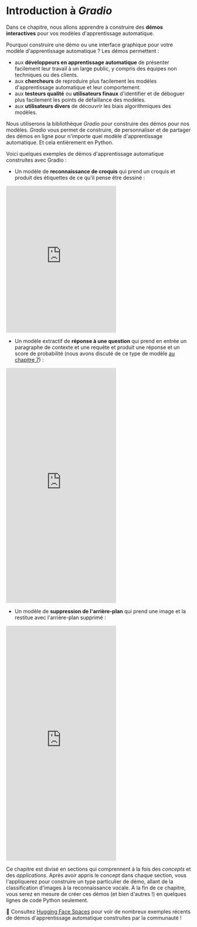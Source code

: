 # Introduction à <i>Gradio</i>

<CourseFloatingBanner
    chapter={9}
    classNames="absolute z-10 right-0 top-0"
/>

Dans ce chapitre, nous allons apprendre à construire des **démos interactives** pour vos modèles d'apprentissage automatique. 

Pourquoi construire une démo ou une interface graphique pour votre modèle d'apprentissage automatique ? Les démos permettent :

- aux **développeurs en apprentissage automatique** de présenter facilement leur travail à un large public, y compris des équipes non techniques ou des clients.
- aux **chercheurs** de reproduire plus facilement les modèles d'apprentissage automatique et leur comportement.
- aux **testeurs qualité** ou **utilisateurs finaux** d'identifier et de déboguer plus facilement les points de défaillance des modèles.
- aux **utilisateurs divers** de découvrir les biais algorithmiques des modèles.

Nous utiliserons la bibliothèque *Gradio* pour construire des démos pour nos modèles. *Gradio* vous permet de construire, de personnaliser et de partager des démos en ligne pour n'importe quel modèle d'apprentissage automatique. Et cela entièrement en Python.

Voici quelques exemples de démos d'apprentissage automatique construites avec Gradio :

* Un modèle de **reconnaissance de croquis** qui prend un croquis et produit des étiquettes de ce qu'il pense être dessiné : 

<iframe src="https://hf.space/gradioiframe/abidlabs/draw2/+" frameBorder="0" height="400" title="Gradio app" class="container p-0 flex-grow space-iframe" allow="accelerometer; ambient-light-sensor; autoplay; battery; camera; document-domain; encrypted-media; fullscreen; geolocation; gyroscope; layout-animations; legacy-image-formats; magnetometer; microphone; midi; oversized-images; payment; picture-in-picture; publickey-credentials-get; sync-xhr; usb; vr ; wake-lock; xr-spatial-tracking" sandbox="allow-forms allow-modals allow-popups allow-popups-to-escape-sandbox allow-same-origin allow-scripts allow-downloads"></iframe>

* Un modèle extractif de **réponse à une question** qui prend en entrée un paragraphe de contexte et une requête et produit une réponse et un score de probabilité (nous avons discuté de ce type de modèle [au chapitre 7](/course/fr/chapter7/7)) : 

<iframe src="https://hf.space/gradioiframe/abidlabs/question-answering-simple/+" frameBorder="0" height="640" title="Gradio app" class="container p-0 flex-grow space-iframe" allow="accelerometer; ambient-light-sensor; autoplay; battery; camera; document-domain; encrypted-media; fullscreen; geolocation; gyroscope; layout-animations; legacy-image-formats; magnetometer; microphone; midi; oversized-images; payment; picture-in-picture; publickey-credentials-get; sync-xhr; usb; vr ; wake-lock; xr-spatial-tracking" sandbox="allow-forms allow-modals allow-popups allow-popups-to-escape-sandbox allow-same-origin allow-scripts allow-downloads"></iframe>

* Un modèle de **suppression de l'arrière-plan** qui prend une image et la restitue avec l'arrière-plan supprimé :

<iframe src="https://hf.space/gradioiframe/abidlabs/remove-bg/+" frameBorder="0" height="640" title="Gradio app" class="container p-0 flex-grow space-iframe" allow="accelerometer; ambient-light-sensor; autoplay; battery; camera; document-domain; encrypted-media; fullscreen; geolocation; gyroscope; layout-animations; legacy-image-formats; magnetometer; microphone; midi; oversized-images; payment; picture-in-picture; publickey-credentials-get; sync-xhr; usb; vr ; wake-lock; xr-spatial-tracking" sandbox="allow-forms allow-modals allow-popups allow-popups-to-escape-sandbox allow-same-origin allow-scripts allow-downloads"></iframe>

Ce chapitre est divisé en sections qui comprennent à la fois des _concepts_ et des _applications_. Après avoir appris le concept dans chaque section, vous l'appliquerez pour construire un type particulier de démo, allant de la classification d'images à la reconnaissance vocale. À la fin de ce chapitre, vous serez en mesure de créer ces démos (et bien d'autres !) en quelques lignes de code Python seulement. 

<Tip>
👀 Consultez <a href="https://huggingface.co/spaces" target="_blank">Hugging Face Spaces</a> pour voir de nombreux exemples récents de démos d'apprentissage automatique construites par la communauté !
</Tip>
